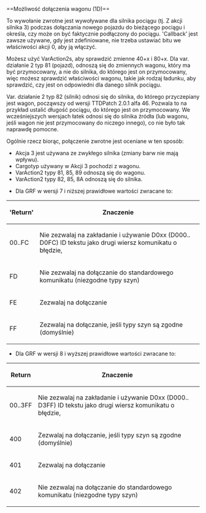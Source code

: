 <noinclude>{{pl/Development/NewGRF/inne strony|en=newgrf-specs.tt-wiki.net/wiki/Callback:_Can_wagon_be_attached|pl=pl/Development/NewGRF/NFO Specs/Callback/Can wagon be attached}}
</noinclude>==<span id="Can_wagon_be_attached_(1D)"></span><span title="Can wagon be attached (1D)" id="Can_wagon_be_attached_.281D.29">Możliwość dołączenia wagonu (1D)</span>==

To wywołanie zwrotne jest wywoływane dla silnika pociągu (tj. Z akcji silnika 3) podczas dołączania nowego pojazdu do bieżącego pociągu i określa, czy może on być faktycznie podłączony do pociągu. <span title='Wywołanie zwrotne'>'Callback'</span> jest zawsze używane, gdy jest zdefiniowane, nie trzeba ustawiać bitu we właściwości akcji 0, aby ją włączyć.

Możesz użyć VarAction2s, aby sprawdzić zmienne 40+x i 80+x. Dla var. działanie 2 typ 81 (pojazd), odnoszą się do zmiennych wagonu, który ma być przymocowany, a nie do silnika, do którego jest on przymocowany, więc możesz sprawdzić właściwości wagonu, takie jak rodzaj ładunku, aby sprawdzić, czy jest on odpowiedni dla danego silnik pociągu.

{{pl/Development/NewGRF/ottdp| |2.5|ttdprev=alpha 46}} Var. działanie 2 typ 82 (silnik) odnosi się do silnika, do którego przyczepiany jest wagon, począwszy od wersji TTDPatch 2.0.1 alfa 46. Pozwala to na przykład ustalić długość pociągu, do którego jest on przymocowany. We wcześniejszych wersjach łatek odnosi się do silnika źródła (lub wagonu, jeśli wagon nie jest przymocowany do niczego innego), co nie było tak naprawdę pomocne.

Ogólnie rzecz biorąc, połączenie zwrotne jest oceniane w ten sposób:
* Akcja 3 jest używana ze zwykłego silnika (zmiany barw nie mają wpływu).
* Cargotyp używany w Akcji 3 pochodzi z wagonu.
* VarAction2 typy 81, 85, 89 odnoszą się do wagonu.
* VarAction2 typy 82, 85, 8A odnoszą się do silnika.

*{{pl/Development/NewGRF/grfTill|7}} Dla GRF w wersji 7 i niższej prawidłowe wartości zwracane to:
{| 
|-
!<span title='zwracane'>'Return'</span>!!Znaczenie
|-
|00..FC||Nie zezwalaj na zakładanie i używanie D0xx (D000.. D0FC) ID tekstu jako drugi wiersz komunikatu o błędzie,
|-
|FD||Nie zezwalaj na dołączanie do standardowego komunikatu (niezgodne typy szyn)
|-
|valign=middle|FE||valign=middle|Zezwalaj na dołączanie<!--<ref name="ignorerailtype">-->{{pl/Development/NewGRF/NFO Specs/refs|name=ignorerailtype|text=Oznacza to, że można zezwolić na podłączenie na przykład wagonu jednoszynowego do zwykłego pojazdu kolejowego.|1}}<!--</ref>-->
|-
|FF||Zezwalaj na dołączanie, jeśli typy szyn są zgodne (domyślnie)
|}

*{{pl/Development/NewGRF/grfFrom|8}} Dla GRF w wersji 8 i wyższej prawidłowe wartości zwracane to:
{| 
|-
!Return!!Znaczenie
|-
|00..3FF||Nie zezwalaj na zakładanie i używanie D0xx (D000.. D3FF) ID tekstu jako drugi wiersz komunikatu o błędzie,
|-
|400||Zezwalaj na dołączanie, jeśli typy szyn są zgodne (domyślnie)
|-
|valign=middle|401||valign=middle|Zezwalaj na dołączanie<!--<ref name="ignorerailtype"/>-->{{pl/Development/NewGRF/NFO Specs/refs|name=ignorerailtype|<!--2-->1-1}}
|-
|402||Nie zezwalaj na dołączanie do standardowego komunikatu (niezgodne typy szyn)
|}
<!--
<references/>-->{{pl/Development/NewGRF/NFO Specs/przypisy|name=ignorerailtype|2001}}<!-- 1.0
 -->{{pl/Development/NewGRF/NFO Specs/przypisy|name=ignorerailtype|2001-1}}<!-- 1.1
  -->{{pl/Development/NewGRF/NFO Specs/refs|name=ignorerailtype|text=Oznacza to, że można zezwolić na podłączenie na przykład wagonu jednoszynowego do zwykłego pojazdu kolejowego.|<!--1-->przypis}}<!-- 1-0
  -->{{pl/Development/NewGRF/NFO Specs/refs|name=ignorerailtype|<!--2--><!--1-1-->przypis}}<!-- 1-1 -->

<!--[[Category:Callbacks]]-->